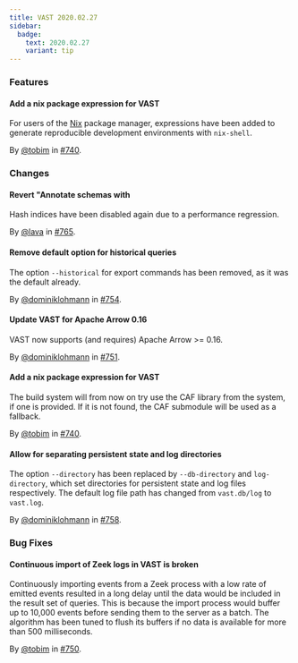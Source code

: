 ```yaml
---
title: VAST 2020.02.27
sidebar:
  badge:
    text: 2020.02.27
    variant: tip
---
```


### Features

#### Add a nix package expression for VAST

For users of the [Nix](https://nixos.org/nix/) package manager, expressions have
been added to generate reproducible development environments with `nix-shell`.

By [@tobim](https://github.com/tobim) in [#740](https://github.com/tenzir/tenzir/pull/740).

### Changes

#### Revert "Annotate schemas with

Hash indices have been disabled again due to a performance regression.

By [@lava](https://github.com/lava) in [#765](https://github.com/tenzir/tenzir/pull/765).

#### Remove default option for historical queries

The option `--historical` for export commands has been removed, as it was the
 default already.

By [@dominiklohmann](https://github.com/dominiklohmann) in [#754](https://github.com/tenzir/tenzir/pull/754).

#### Update VAST for Apache Arrow 0.16

VAST now supports (and requires) Apache Arrow >= 0.16.

By [@dominiklohmann](https://github.com/dominiklohmann) in [#751](https://github.com/tenzir/tenzir/pull/751).

#### Add a nix package expression for VAST

The build system will from now on try use the CAF library from the system, if
one is provided. If it is not found, the CAF submodule will be used as a
fallback.

By [@tobim](https://github.com/tobim) in [#740](https://github.com/tenzir/tenzir/pull/740).

#### Allow for separating persistent state and log directories

The option `--directory` has been replaced by `--db-directory` and
`log-directory`, which set directories for persistent state and log files
respectively. The default log file path has changed from `vast.db/log` to
`vast.log`.

By [@dominiklohmann](https://github.com/dominiklohmann) in [#758](https://github.com/tenzir/tenzir/pull/758).

### Bug Fixes

#### Continuous import of Zeek logs in VAST is broken

Continuously importing events from a Zeek process with a low rate of emitted
events resulted in a long delay until the data would be included in the result
set of queries. This is because the import process would buffer up to 10,000
events before sending them to the server as a batch. The algorithm has been
tuned to flush its buffers if no data is available for more than 500
milliseconds.

By [@tobim](https://github.com/tobim) in [#750](https://github.com/tenzir/tenzir/pull/750).
